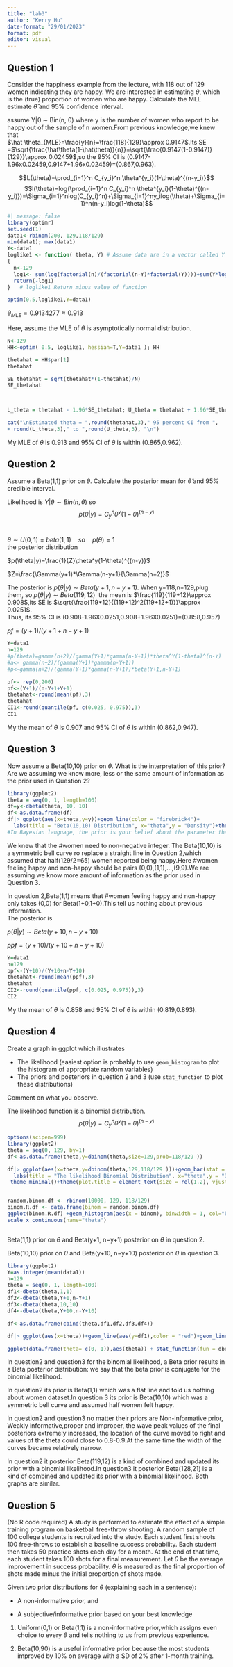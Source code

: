 ---
title: "lab3"
author: "Kerry Hu"
date-format: "29/01/2023"
format: pdf
editor: visual
---

## Question 1

Consider the happiness example from the lecture, with 118 out of 129 women indicating they are happy. We are interested in estimating $\theta$, which is the (true) proportion of women who are happy. Calculate the MLE estimate $\hat{\theta}$ and 95% confidence interval.\

assume Y\|θ ∼ Bin(n, θ) where y is the number of women who report to be happy out of the sample of n women.From previous knowledge,we knew that\
$\hat \theta_{MLE}=\frac{y}{n}=\frac{118}{129}\approx 0.9147$.Its SE =$\sqrt{\frac{\hat\theta(1-\hat\theta)}{n}}=\sqrt{\frac{0.9147(1-0.9147)}{129}}\approx 0.02459$,so the 95% CI is (0.9147-1.96x0.02459,0.9147+1.96x0.02459)=(0.867,0.963).\

$$L(\theta)=\prod_{i=1}^n C_{y_i}^n \theta^{y_i}(1-\theta)^{(n-y_i)}$$ $$l(\theta)=log(\prod_{i=1}^n C_{y_i}^n \theta^{y_i}(1-\theta)^{(n-y_i)})=\Sigma_{i=1}^nlog(C_{y_i}^n)+\Sigma_{i=1}^ny_ilog(\theta)+\Sigma_{i=1}^n(n-y_i)log(1-\theta)$$

```{r}
#| message: false
library(optimr)
set.seed(1)
data1<-rbinom(200, 129,118/129)
min(data1); max(data1)
Y<-data1
loglike1 <- function( theta, Y) # Assume data are in a vector called Y
{ 
  n<-129
  log1<- sum(log(factorial(n)/(factorial(n-Y)*factorial(Y))))+sum(Y*log(theta))+sum((n-Y)*log(1-theta))
  return(-log1)
}   # loglike1 Return minus value of function

optim(0.5,loglike1,Y=data1)


```

$\theta_{MLE}=0.9134277\approx 0.913$

Here, assume the MLE of $\theta$ is asymptotically normal distribution.

```{r}
N<-129
HH<-optim( 0.5, loglike1, hessian=T,Y=data1 ); HH

thetahat = HH$par[1]
thetahat

SE_thetahat = sqrt(thetahat*(1-thetahat)/N)
SE_thetahat



L_theta = thetahat - 1.96*SE_thetahat; U_theta = thetahat + 1.96*SE_thetahat

cat("\nEstimated theta = ",round(thetahat,3)," 95 percent CI from ",
+ round(L_theta,3)," to ",round(U_theta,3), "\n")

```

My MLE of $\theta$ is 0.913 and 95% CI of $\theta$ is within (0.865,0.962).\

## Question 2

Assume a Beta(1,1) prior on $\theta$. Calculate the posterior mean for $\hat{\theta}$ and 95% credible interval.\

Likelihood is $Y|θ \sim Bin(n,\theta)$ so $$p(\theta|y)=C_y^n \theta^y(1-\theta)^{(n-y)}$$\

$\theta \sim U(0, 1)=beta(1,1) \quad so \quad p(\theta) = 1$\
the posterior distribution\

$p(\theta|y)=\frac{1}{Z}\theta^y(1-\theta)^{(n-y)}$\

$Z=\frac{\Gamma(y+1)*\Gamma(n-y+1}{\Gamma(n+2)}$\

The posterior is $p(\theta|y) \sim Beta(y+1, n−y+1)$. When y=118,n=129,plug them, so $p(\theta|y) \sim Beta(119,12)$  the mean is $\frac{119}{119+12}\approx 0.908$,its SE is $\sqrt{\frac{119*12}{(119+12)^2(119+12+1)}}\approx 0.0251$.\
Thus, its 95% CI is (0.908-1.96X0.0251,0.908+1.96X0.0251)=(0.858,0.957)\

$pf=(y+1)/(y+1+n-y+1)$

```{r}
Y=data1
n=129
#p(theta)=gamma(n+2)/(gamma(Y+1)*gamma(n-Y+1))*theta^Y(1-theta)^(n-Y)
#a<- gamma(n+2)/(gamma(Y+1)*gamma(n-Y+1))
#p<-gamma(n+2)/(gamma(Y+1)*gamma(n-Y+1))*beta(Y+1,n-Y+1)

pf<- rep(0,200)
pf<-(Y+1)/(n-Y+1+Y+1)
thetahat<-round(mean(pf),3)
thetahat
CI1<-round(quantile(pf, c(0.025, 0.975)),3)
CI1

```

My the mean of $\theta$ is 0.907 and 95% CI of $\theta$ is within (0.862,0.947).

## Question 3

Now assume a Beta(10,10) prior on $\theta$. What is the interpretation of this prior? Are we assuming we know more, less or the same amount of information as the prior used in Question 2?

```{r}
library(ggplot2)
theta = seq(0, 1, length=100)
df=y<-dbeta(theta, 10, 10)
df<-as.data.frame(df)
df|> ggplot(aes(x=theta,y=y))+geom_line(color = "firebrick4")+
  labs(title = "Beta(10,10) Distribution", x="theta",y = "Density")+theme_minimal()
#In Bayesian language, the prior is your belief about the parameter theta prior to getting any data. The posterior combines both your prior belief and the data. Thus, the posterior is your belief about the parameter theta after examining the dataset. That is, you have used the dataset to update your beliefs about theta#

```

We knew that the #women need to non-negative integer. The Beta(10,10) is a symmetric bell curve ro replace a straight line in Question 2,which assumed that half(129/2=65) women reported being happy.Here #women feeling happy and non-happy should be pairs (0,0),(1,1),...,(9,9).We are assuming we know more amount of information as the prior used in Question 3.\

In question 2,Beta(1,1) means that #women feeling happy and non-happy only takes (0,0) for Beta(1+0,1+0).This tell us nothing about previous information.\
The posterior is\

$p(\theta|y) \sim Beta(y+10,n−y+10)$

$ppf=(y+10)/(y+10+n−y+10)$

```{r}
Y=data1
n=129
ppf<-(Y+10)/(Y+10+n-Y+10)
thetahat<-round(mean(ppf),3)
thetahat
CI2<-round(quantile(ppf, c(0.025, 0.975)),3)
CI2
```

My the mean of $\theta$ is 0.858 and 95% CI of $\theta$ is within (0.819,0.893).

## Question 4

Create a graph in ggplot which illustrates

-   The likelihood (easiest option is probably to use `geom_histogram` to plot the histogram of appropriate random variables)
-   The priors and posteriors in question 2 and 3 (use `stat_function` to plot these distributions)

Comment on what you observe.

The likelihood function is a binomial distribution.$$p(\theta|y)=C_{y}^n \theta^{y}(1-\theta)^{(n-y)}$$

```{r}
options(scipen=999)
library(ggplot2)
theta = seq(0, 129, by=1)
df<-as.data.frame(theta,y=dbinom(theta,size=129,prob=118/129 ))

df|> ggplot(aes(x=theta,y=dbinom(theta,129,118/129 )))+geom_bar(stat = "identity", col = "red", fill = "blue")+
  labs(title = "The likelihood Binomial Distribution", x="theta",y = "Density")+xlim(100, 130)+
 theme_minimal()+theme(plot.title = element_text(size = rel(1.2), vjust = 1.5))


random.binom.df <- rbinom(10000, 129, 118/129)
binom.R.df <- data.frame(binom = random.binom.df)
ggplot(binom.R.df) +geom_histogram(aes(x = binom), binwidth = 1, col="black",fill = "pink") +ggtitle("The likelihood Binomial Distribution") +theme_minimal()+
scale_x_continuous(name="theta")



```

Beta(1,1) prior on $\theta$ and Beta(y+1, n−y+1) posterior on $\theta$ in question 2.

Beta(10,10) prior on $\theta$ and Beta(y+10, n−y+10) posterior on $\theta$ in question 3.

```{r}
library(ggplot2)
Y=as.integer(mean(data1))
n=129
theta = seq(0, 1, length=100)
df1<-dbeta(theta,1,1)
df2<-dbeta(theta,Y+1,n-Y+1)
df3<-dbeta(theta,10,10)
df4<-dbeta(theta,Y+10,n-Y+10)

df<-as.data.frame(cbind(theta,df1,df2,df3,df4))

df|> ggplot(aes(x=theta))+geom_line(aes(y=df1),color = "red")+geom_line(aes(y=df2),color = "blue")+geom_line(aes(y=df3),color ="purple")+geom_line(aes(y=df4),color = "green")+labs(title = "Beta prior and posterior Distribution", x="theta",y = "Density")+theme_minimal()+ scale_color_manual(values=c("red","blue","purple","green"))

ggplot(data.frame(theta= c(0, 1)),aes(theta)) + stat_function(fun = dbeta,args = list(shape1 = 1, shape2 = 1),color="red")+stat_function(fun = dbeta,args = list(shape1 = Y+1, shape2 = n-Y+1),color="blue")+stat_function(fun = dbeta,args = list(shape1 = 10, shape2 = 10),color="purple")+stat_function(fun = dbeta,args = list(shape1 = Y+10, shape2 = n-Y+10),color="green")+labs(title = "Beta prior and posterior Distribution for Q2&Q3", x="theta",y ="Density") +theme_minimal()

```

In question2 and question3 for the binomial likelihood, a Beta prior results in a Beta posterior distribution: we say that the beta prior is conjugate for the binomial likelihood.

In question2 its prior is Beta(1,1) which was a flat line and told us nothing about women dataset.In question 3 its prior is Beta(10,10) which was a symmetric bell curve and assumed half women felt happy.

In question2 and question3 no matter their priors are Non-informative prior, Weakly informative,proper and improper, the wave peak values of the final posteriors extremely increased, the location of the curve moved to right and values of the theta could close to 0.8-0.9.At the same time the width of the curves became relatively narrow.

In question2 it posterior Beta(119,12) is a kind of combined and updated its prior with a binomial likelihood.In question3 it posterior Beta(128,21) is a kind of combined and updated its prior with a binomial likelihood. Both graphs are similar.

## Question 5

(No R code required) A study is performed to estimate the effect of a simple training program on basketball free-throw shooting. A random sample of 100 college students is recruited into the study. Each student first shoots 100 free-throws to establish a baseline success probability. Each student then takes 50 practice shots each day for a month. At the end of that time, each student takes 100 shots for a final measurement. Let $\theta$ be the average improvement in success probability. $\theta$ is measured as the final proportion of shots made minus the initial proportion of shots made.

Given two prior distributions for $\theta$ (explaining each in a sentence):

-   A non-informative prior, and

-   A subjective/informative prior based on your best knowledge

1)  Uniform(0,1) or Beta(1,1) is a non-informative prior,which assigns even choice to every $\theta$ and tells nothing to us from previous experience.

2)  Beta(10,90) is a useful informative prior because the most students improved by 10% on average with a SD of 2% after 1-month training.

